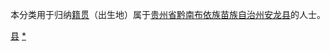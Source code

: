 {{Catnav|頁面分類|各種主題的頁面分類|依中国各省来作的分类|各地中国人|贵州人|黔南人}}
{{Catnav|頁面分類|人物|各國人物|中国人|各地中国人|贵州人|黔南人}}

本分类用于归纳[[籍贯|籍贯]]（出生地）属于[[贵州省|贵州省]][[黔南布依族苗族自治州|黔南布依族苗族自治州]][[安龙县|安龙县]]的人士。

[[Category:黔南人|县]]
[[Category:安龙县|*]]